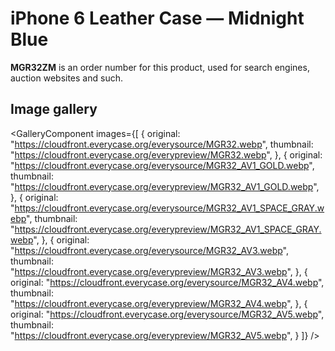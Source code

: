 
# iPhone 6 Leather Case — Midnight Blue

<Callout type='info' emoji='👉🏻'>**MGR32ZM** is an order number for this product, used for search engines, auction websites and such.</Callout>

## Image gallery

<GalleryComponent
    images={[
      {
        original: "https://cloudfront.everycase.org/everysource/MGR32.webp",
        thumbnail: "https://cloudfront.everycase.org/everypreview/MGR32.webp",
      },
      {
        original: "https://cloudfront.everycase.org/everysource/MGR32_AV1_GOLD.webp",
        thumbnail: "https://cloudfront.everycase.org/everypreview/MGR32_AV1_GOLD.webp",
      },
      {
        original: "https://cloudfront.everycase.org/everysource/MGR32_AV1_SPACE_GRAY.webp",
        thumbnail: "https://cloudfront.everycase.org/everypreview/MGR32_AV1_SPACE_GRAY.webp",
      },
      {
        original: "https://cloudfront.everycase.org/everysource/MGR32_AV3.webp",
        thumbnail: "https://cloudfront.everycase.org/everypreview/MGR32_AV3.webp",
      },
      {
        original: "https://cloudfront.everycase.org/everysource/MGR32_AV4.webp",
        thumbnail: "https://cloudfront.everycase.org/everypreview/MGR32_AV4.webp",
      },
      {
        original: "https://cloudfront.everycase.org/everysource/MGR32_AV5.webp",
        thumbnail: "https://cloudfront.everycase.org/everypreview/MGR32_AV5.webp",
      }
    ]}
  />
